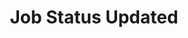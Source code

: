 ---
title: 'Job Status Updated'
description: 'This event is triggered whenever an Job status is updated in a company.'
---